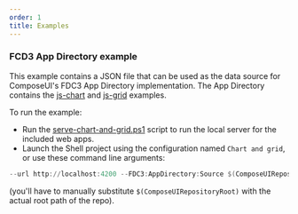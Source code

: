 ```yaml
---
order: 1
title: Examples
---
```


### FCD3 App Directory example

This example contains a JSON file that can be used as the data source for ComposeUI's FDC3 App Directory implementation. The App Directory contains the [js-chart](https://github.com/fhubi/ComposeUI/tree/main/examples/js-chart) and [js-grid](https://github.com/fhubi/ComposeUI/tree/main/examples/js-datagrid) examples.

To run the example:

- Run the [serve-chart-and-grid.ps1](https://github.com/fhubi/ComposeUI/blob/main/examples/serve-chart-and-grid.ps1) script to run the local server for the included web apps.
- Launch the Shell project using the configuration named `Chart and grid`, or use these command line arguments:

```powershell
--url http://localhost:4200 --FDC3:AppDirectory:Source $(ComposeUIRepositoryRoot)/examples/fdc3-appdirectory/apps.json
```

(you'll have to manually substitute `$(ComposeUIRepositoryRoot)` with the actual root path of the repo).